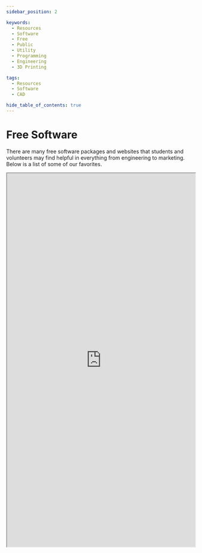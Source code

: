 ```yaml
---
sidebar_position: 2

keywords:
  - Resources
  - Software
  - Free
  - Public
  - Utility
  - Programming
  - Engineering
  - 3D Printing

tags:
  - Resources
  - Software
  - CAD

hide_table_of_contents: true
---
```


# Free Software

There are many free software packages and websites that students and volunteers may find helpful in everything from engineering to marketing. Below is a list of some of our favorites.

<iframe
  src="https://docs.google.com/spreadsheets/d/e/2PACX-1vQppoc-JBv6qdCdIJChlvcewA-EN6Yfv-SZpEw4YmGs3gzOsGdNNvwpM48AgvucI2c3VO_SCVKIy43n/pubhtml?gid=0&amp;single=true&amp;widget=true&amp;headers=false&amp;rm=minimal"
  width="100%"
  height="1000px"
>
  Loading...
</iframe>
